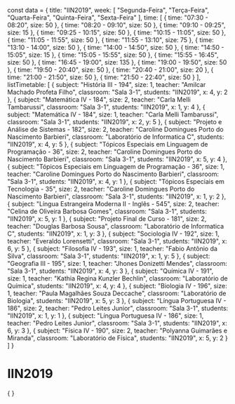 const data = {
  title: "IIN2019",
  week: [
    "Segunda-Feira",
    "Terça-Feira",
    "Quarta-Feira",
    "Quinta-Feira",
    "Sexta-Feira"
  ],
  time: [
    {
      time: "07:30 - 08:20",
      size: 50
    },
    {
      time: "08:20 - 09:10",
      size: 50
    },
    {
      time: "09:10 - 09:25",
      size: 15
    },
    {
      time: "09:25 - 10:15",
      size: 50
    },
    {
      time: "10:15 - 11:05",
      size: 50
    },
    {
      time: "11:05 - 11:55",
      size: 50
    },
    {
      time: "11:55 - 13:10",
      size: 75
    },
    {
      time: "13:10 - 14:00",
      size: 50
    },
    {
      time: "14:00 - 14:50",
      size: 50
    },
    {
      time: "14:50 - 15:05",
      size: 15
    },
    {
      time: "15:05 - 15:55",
      size: 50
    },
    {
      time: "15:55 - 16:45",
      size: 50
    },
    {
      time: "16:45 - 19:00",
      size: 135
    },
    {
      time: "19:00 - 19:50",
      size: 50
    },
    {
      time: "19:50 - 20:40",
      size: 50
    },
    {
      time: "20:40 - 21:00",
      size: 20
    },
    {
      time: "21:00 - 21:50",
      size: 50
    },
    {
      time: "21:50 - 22:40",
      size: 50
    }
  ],
  listTimetable: [
    {
      subject: "História III - 194",
      size: 1,
      teacher: "Amilcar Machado Profeta Filho",
      classroom: "Sala 3-1",
      students: "IIN2019",
      x: 4,
      y: 2
    },
    {
      subject: "Matemática IV - 184",
      size: 2,
      teacher: "Carla Melli Tambarussi",
      classroom: "Sala 3-1",
      students: "IIN2019",
      x: 1,
      y: 4
    },
    {
      subject: "Matemática IV - 184",
      size: 1,
      teacher: "Carla Melli Tambarussi",
      classroom: "Sala 3-1",
      students: "IIN2019",
      x: 2,
      y: 5
    },
    {
      subject: "Projeto e Análise de Sistemas - 182",
      size: 2,
      teacher: "Caroline Domingues Porto do Nascimento Barbieri",
      classroom: "Laboratório de Informatica C",
      students: "IIN2019",
      x: 4,
      y: 5
    },
    {
      subject: "Tópicos Especiais em Linguagem de Programação - 36",
      size: 2,
      teacher: "Caroline Domingues Porto do Nascimento Barbieri",
      classroom: "Sala 3-1",
      students: "IIN2019",
      x: 5,
      y: 4
    },
    {
      subject: "Tópicos Especiais em Linguagem de Programação - 36",
      size: 1,
      teacher: "Caroline Domingues Porto do Nascimento Barbieri",
      classroom: "Sala 3-1",
      students: "IIN2019",
      x: 4,
      y: 1
    },
    {
      subject: "Tópicos Especiais em Tecnologia - 35",
      size: 2,
      teacher: "Caroline Domingues Porto do Nascimento Barbieri",
      classroom: "Sala 3-1",
      students: "IIN2019",
      x: 1,
      y: 2
    },
    {
      subject: "Língua Estrangeira Moderna II - Inglês - 545",
      size: 2,
      teacher: "Celina de Oliveira Barbosa Gomes",
      classroom: "Sala 3-1",
      students: "IIN2019",
      x: 5,
      y: 1
    },
    {
      subject: "Projeto Final de Curso - 181",
      size: 2,
      teacher: "Douglas Barbosa Sousa",
      classroom: "Laboratório de Informatica C",
      students: "IIN2019",
      x: 1,
      y: 3
    },
    {
      subject: "Sociologia IV - 192",
      size: 1,
      teacher: "Everaldo Lorensetti",
      classroom: "Sala 3-1",
      students: "IIN2019",
      x: 6,
      y: 5
    },
    {
      subject: "Filosofia IV - 193",
      size: 1,
      teacher: "Fabio Antônio da Silva",
      classroom: "Sala 3-1",
      students: "IIN2019",
      x: 1,
      y: 5
    },
    {
      subject: "Geografia III - 195",
      size: 1,
      teacher: "Jhones Donizetti Mendes",
      classroom: "Sala 3-1",
      students: "IIN2019",
      x: 4,
      y: 3
    },
    {
      subject: "Química IV - 191",
      size: 1,
      teacher: "Kathia Regina Kunzler Bechlin",
      classroom: "Laboratório de Química",
      students: "IIN2019",
      x: 4,
      y: 4
    },
    {
      subject: "Biologia IV - 196",
      size: 1,
      teacher: "Paula Magalhães Souza Deccache",
      classroom: "Laboratório de Biologia",
      students: "IIN2019",
      x: 5,
      y: 3
    },
    {
      subject: "Língua Portuguesa IV - 186",
      size: 2,
      teacher: "Pedro Leites Junior",
      classroom: "Sala 3-1",
      students: "IIN2019",
      x: 1,
      y: 1
    },
    {
      subject: "Língua Portuguesa IV - 186",
      size: 1,
      teacher: "Pedro Leites Junior",
      classroom: "Sala 3-1",
      students: "IIN2019",
      x: 6,
      y: 3
    },
    {
      subject: "Física IV - 190",
      size: 2,
      teacher: "Polyanna Guimarães e Miranda",
      classroom: "Laboratório de Física",
      students: "IIN2019",
      x: 5,
      y: 2
    }
  ]
}

# IIN2019

<div>
    {
        <Grid
            title={data.title}
            weekDays={data.week}
            time={data.time}
            listClasses={data.listTimetable}
        />
    }
</div>